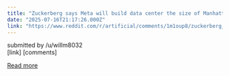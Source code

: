 ```yaml
---
title: "Zuckerberg says Meta will build data center the size of Manhattan in latest AI push | Meta"
date: "2025-07-16T21:17:26.000Z"
link: "https://www.reddit.com/r/artificial/comments/1m1oup8/zuckerberg_says_meta_will_build_data_center_the/"
---
```


submitted by    /u/willm8032  
 [link]   [comments]

[Read more](https://www.reddit.com/r/artificial/comments/1m1oup8/zuckerberg_says_meta_will_build_data_center_the/)
